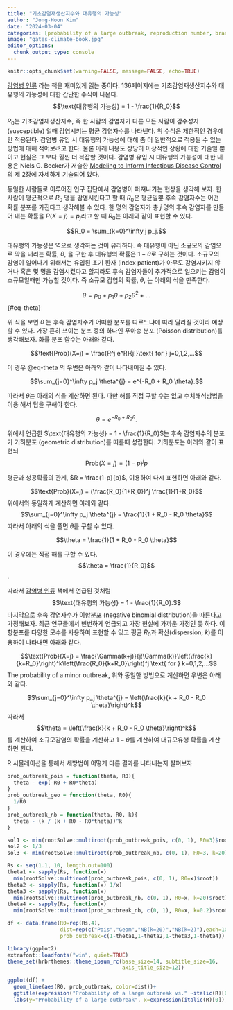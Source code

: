```yaml
---
title: "기초감염재생산지수와 대유행의 가능성"
author: "Jong-Hoon Kim"
date: "2024-03-04"
categories: [probability of a large outbreak, reproduction number, branching process]
image: "gates-climate-book.jpg"
editor_options: 
  chunk_output_type: console
---
```


```r
knitr::opts_chunk$set(warning=FALSE, message=FALSE, echo=TRUE)
```

[감염병 인류](https://www.yes24.com/Product/Goods/99051113?ReviewYn=Y) 라는 책을 재미있게 읽는 중이다. 136페이지에는 기초감염재생산지수와 대유행의 가능성에 대한 간단한 수식이 나온다. $$\text{대유행의 가능성} = 1 - \frac{1}{R_0}$$

$R_0$는 기초감염재생산지수, 즉 한 사람의 감염자가 다른 모든 사람이 감수성자 (susceptible) 일때 감염시키는 평균 감염자수를 나타낸다. 위 수식은 제한적인 경우에만 적용된다. 감염병 유입 시 대유행의 가능성에 대해 좀 더 일반적으로 적용될 수 있는 방법에 대해 적어보려고 한다. 물론 아래 내용도 상당히 이상적인 상황에 대한 기술일 뿐이고 현실은 그 보다 훨씬 더 복잡할 것이다. 감염병 유입 시 대유행의 가능성에 대한 내용은 Niels G. Becker가 저술한 [Modeling to Inform Infectious Disease Control](https://www.amazon.com/Modeling-Infectious-Disease-Control-Biostatistics/dp/1498731066/ref=sr_1_3?crid=Q6E8KCGFJHES&dib=eyJ2IjoiMSJ9.UCQn7lL_fhp-8cr31i1yvNkFiM8031ZLJrQd3oLch4MLiIGfVd7xSHYK8DxJcl2irN6hOSKXvwIBltRHfSRsMnCEZE09qU6Hj_BrGkMf45Q7EvhtR8q1EEZnjJP4ZrU8ow-Z6gIW1vhne7qQp5LiGeJsnbWorvZjpvfWu0Q-YbgfYopAUnSl95IUf0nlTDbvxm-rYGyOawJEC5BHEBXi3wsYCfLfM-F7eZW2vwT_9n8.DIMrBAhp9UdkHqkC9_69y7tViatvCC44j3phlaCTrA4&dib_tag=se&keywords=niels+becker&qid=1709912228&sprefix=niels+becker%2Caps%2C239&sr=8-3)의 제 2장에 자세하게 기술되어 있다.

동일한 사람들로 이루어진 인구 집단에서 감염병이 퍼져나가는 현상을 생각해 보자. 한 사람이 평균적으로 $R_0$ 명을 감염시킨다고 할 때 $R_0$은 평균일뿐 후속 감염자수는 어떤 확률 분포를 가진다고 생각해볼 수 있다. 한 명의 감염자가 총 $j$ 명의 후속 감염자를 만들어 내는 확률을 $P(X=j) = p_j$라고 할 때 $R_0$는 아래와 같이 표현할 수 있다.

$$R_0 = \sum_{k=0}^\infty j p_j.$$

대유행의 가능성은 역으로 생각하는 것이 유리하다. 즉 대유행이 아닌 소규모의 감염으로 막을 내리는 확률, $\theta$, 을 구한 후 대유행의 확률은 $1-\theta$로 구하는 것이다. 소규모의 감염이 일어나기 위해서는 유입된 초기 환자 (index patient)가 아무도 감염시키지 않거나 혹은 몇 명을 감염시켰다고 할지라도 후속 감염자들이 추가적으로 일으키는 감염이 소규모일때만 가능할 것이다. 즉 소규모 감염의 확률, $\theta$, 는 아래의 식을 만족한다.

$$
\theta =  p_0 + p_1 \theta + p_2 \theta^2 + ...
$$ {#eq-theta}

위 식을 보면 $\theta$ 는 후속 감염자수가 어떠한 분포를 따르느냐에 따라 달라질 것이라 예상할 수 있다.  가장 흔히 쓰이는 분포 중의 하나인 푸아송 분포 (Poisson distribution)를 생각해보자. 화률 분포 함수는 아래와 같다. 

$$\text{Prob}(X=j) = \frac{R^j e^R}{j!}\text{ for } j=0,1,2,...$$ 

이 경우 @eq-theta 의 우변은 아래와 같이 나타내어질 수 있다.  

$$\sum_{j=0}^\infty p_j \theta^{j} = e^{-R_0 + R_0 \theta}.$$ 

따라서 $\theta$는 아래의 식을 계산하면 된다. 다만 해를 직접 구할 수는 없고 수치해석방법을 이용 해서 답을 구해야 한다. 

$$\theta = e^{-R_0 + R_0 \theta}.$$ 

위에서 언급한 $\text{대유행의 가능성} = 1 - \frac{1}{R_0}$는 후속 감염자수의 분포가 
기하분포 (geometric distribution)를 따를때 성립한다. 기하분포는 아래와 같이 표현되
$$\text{Prob}(X=j) = (1-p)^j p$$

평균과 성공확률의 관게, $R = \frac{1-p}{p}$, 이용하여 다시 표현하면 아래와 같다.

$$\text{Prob}(X=j) = (\frac{R_0}{1+R_0})^j \frac{1}{1+R_0}$$
위에서와 동일하게 계산하면 아래와 같다. 
$$\sum_{j=0}^\infty p_j \theta^{j} = \frac{1}{1 + R_0 - R_0 \theta}$$ 
따라서 아래의 식을 풀면 $\theta$를 구할 수 있다. 

$$\theta = \frac{1}{1 + R_0 - R_0 \theta}$$

이 경우에는 직접 해를 구할 수 있다. $$\theta = \frac{1}{R_0}$$. 

따라서 [감염병 인류](https://www.yes24.com/Product/Goods/99051113?ReviewYn=Y) 
책에서 언급된 것처럼 
$$\text{대유행의 가능성} = 1 - \frac{1}{R_0}.$$
마지막으로 후속 감염자수가 이항분포 (negative binomial distribution)을 따른다고
가정해보자. 최근 연구들에서 빈번하게 언급되고 가장 현실에 가까운 가정인 듯 하다. 이항분포를
다양한 모수를 사용하여 표현할 수 있고 평균 $R_0$과 확산(dispersion; $k$)를 이용하여
나타내면 아래와 같다. 

$$\text{Prob}(X=j) = \frac{\Gamma(k+j)}{j!\Gamma(k)}\left(\frac{k}{k+R_0}\right)^k\left(\frac{R_0}{k+R_0}\right)^j \text{ for } k=0,1,2,...$$ The probability of a minor outbreak,
위와 동일한 방법으로 계산하면 우변은 아래와 같다. 

$$\sum_{j=0}^\infty p_j \theta^{j} = \left(\frac{k}{k + R_0 - R_0 \theta}\right)^k$$
따라서 $$\theta = \left(\frac{k}{k + R_0 - R_0 \theta}\right)^k$$를 계산하여 
소규모감염의 확률을 계산하고 $1-\theta$를 계산하여 대규모유행 확률을 계산하면
된다. 

R 시물레이션을 통해서 세방법이 어떻게 다른 결과를 나타내는지 살펴보자 

```r
prob_outbreak_pois = function(theta, R0){
  theta - exp(-R0 + R0*theta) 
}
prob_outbreak_geo = function(theta, R0){
  1/R0 
}
prob_outbreak_nb = function(theta, R0, k){
  theta - (k / (k + R0 - R0*theta))^k 
}

sol1 <- min(rootSolve::multiroot(prob_outbreak_pois, c(0, 1), R0=3)$root)
sol2 <- 1/3
sol3 <- min(rootSolve::multiroot(prob_outbreak_nb, c(0, 1), R0=3, k=20)$root)

Rs <- seq(1.1, 10, length.out=100)
theta1 <- sapply(Rs, function(x) 
  min(rootSolve::multiroot(prob_outbreak_pois, c(0, 1), R0=x)$root))
theta2 <- sapply(Rs, function(x) 1/x)
theta3 <- sapply(Rs, function(x) 
  min(rootSolve::multiroot(prob_outbreak_nb, c(0, 1), R0=x, k=20)$root))
theta4 <- sapply(Rs, function(x) 
  min(rootSolve::multiroot(prob_outbreak_nb, c(0, 1), R0=x, k=0.2)$root))

df <- data.frame(R0=rep(Rs,4), 
                 dist=rep(c("Pois","Geom","NB(k=20)","NB(k=2)"),each=100),
                 prob_outbreak=c(1-theta1,1-theta2,1-theta3,1-theta4))

library(ggplot2)
extrafont::loadfonts("win", quiet=TRUE)
theme_set(hrbrthemes::theme_ipsum_rc(base_size=14, subtitle_size=16, 
                                     axis_title_size=12))

ggplot(df) +
  geom_line(aes(R0, prob_outbreak, color=dist))+
  ggtitle(expression("Probability of a large outbreak vs." ~italic(R)[0])) +
  labs(y="Probability of a large outbreak", x=expression(italic(R)[0]), color="")
```


